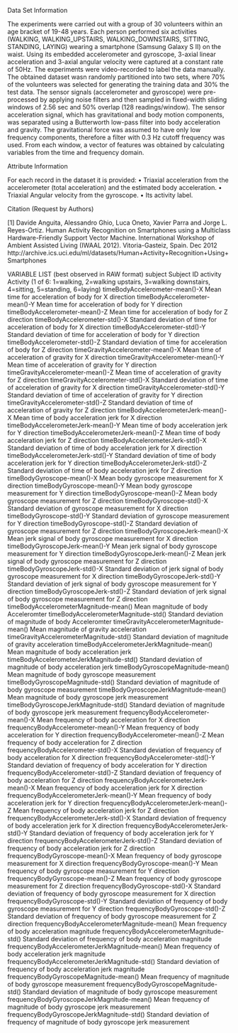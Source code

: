 Data Set Information

The experiments were carried out with a group of 30 volunteers within an age bracket of 19-48 years. Each person performed six activities (WALKING, WALKING_UPSTAIRS, WALKING_DOWNSTAIRS, SITTING, STANDING, LAYING) wearing a smartphone (Samsung Galaxy S II) on the waist. Using its embedded accelerometer and gyroscope, 3-axial linear acceleration and 3-axial angular velocity were captured at a constant rate of 50Hz. The experiments were video-recorded to label the data manually. The obtained dataset wasn randomly partitioned into two sets, where 70% of the volunteers was selected for generating the training data and 30% the test data.
The sensor signals (accelerometer and gyroscope) were pre-processed by applying noise filters and then sampled in fixed-width sliding windows of 2.56 sec and 50% overlap (128 readings/window). The sensor acceleration signal, which has gravitational and body motion components, was separated using a Butterworth low-pass filter into body acceleration and gravity. The gravitational force was assumed to have only low frequency components, therefore a filter with 0.3 Hz cutoff frequency was used. From each window, a vector of features was obtained by calculating variables from the time and frequency domain.

Attribute Information

For each record in the dataset it is provided:
•	Triaxial acceleration from the accelerometer (total acceleration) and the estimated body acceleration.
•	Triaxial Angular velocity from the gyroscope.
•	Its activity label.

Citation (Request by Authors)

[1] Davide Anguita, Alessandro Ghio, Luca Oneto, Xavier Parra and Jorge L. Reyes-Ortiz. Human Activity Recognition on Smartphones using a Multiclass Hardware-Friendly Support Vector Machine. International Workshop of Ambient Assisted Living (IWAAL 2012). Vitoria-Gasteiz, Spain. Dec 2012
http://archive.ics.uci.edu/ml/datasets/Human+Activity+Recognition+Using+Smartphones

VARIABLE LIST (best observed in RAW format)
subject                                   Subject ID
activity                                  Activity (1 of 6: 1=walking, 2=walking upstairs, 3=walking downstairs, 4=sitting, 5=standing, 6=laying)
timeBodyAccelerometer-mean()-X            Mean time for acceleration of body for X direction
timeBodyAccelerometer-mean()-Y            Mean time for acceleration of body for Y direction
timeBodyAccelerometer-mean()-Z            Mean time for acceleration of body for Z direction
timeBodyAccelerometer-std()-X             Standard deviation of time for acceleration of body for X direction
timeBodyAccelerometer-std()-Y             Standard deviation of time for acceleration of body for Y direction
timeBodyAccelerometer-std()-Z             Standard deviation of time for acceleration of body for Z direction
timeGravityAccelerometer-mean()-X         Mean time of acceleration of gravity for X direction
timeGravityAccelerometer-mean()-Y         Mean time of acceleration of gravity for Y direction
timeGravityAccelerometer-mean()-Z         Mean time of acceleration of gravity for Z direction
timeGravityAccelerometer-std()-X          Standard deviation of time of acceleration of gravity for X direction
timeGravityAccelerometer-std()-Y          Standard deviation of time of acceleration of gravity for Y direction
timeGravityAccelerometer-std()-Z          Standard deviation of time of acceleration of gravity for Z direction
timeBodyAccelerometerJerk-mean()-X        Mean time of body acceleration jerk for X direction
timeBodyAccelerometerJerk-mean()-Y        Mean time of body acceleration jerk for Y direction
timeBodyAccelerometerJerk-mean()-Z        Mean time of body acceleration jerk for Z direction
timeBodyAccelerometerJerk-std()-X         Standard deviation of time of body acceleration jerk for X direction
timeBodyAccelerometerJerk-std()-Y         Standard deviation of time of body acceleration jerk for Y direction
timeBodyAccelerometerJerk-std()-Z         Standard deviation of time of body acceleration jerk for Z direction
timeBodyGyroscope-mean()-X                Mean body gyroscope measurement for X direction
timeBodyGyroscope-mean()-Y                Mean body gyroscope measurement for Y direction
timeBodyGyroscope-mean()-Z                Mean body gyroscope measurement for Z direction
timeBodyGyroscope-std()-X                 Standard deviation of gyroscope measurement for X direction
timeBodyGyroscope-std()-Y                 Standard deviation of gyroscope measurement for Y direction
timeBodyGyroscope-std()-Z                 Standard deviation of gyroscope measurement for Z direction
timeBodyGyroscopeJerk-mean()-X            Mean jerk signal of body gyroscope measurement for X direction
timeBodyGyroscopeJerk-mean()-Y            Mean jerk signal of body gyroscope measurement for Y direction
timeBodyGyroscopeJerk-mean()-Z            Mean jerk signal of body gyroscope measurement for Z direction
timeBodyGyroscopeJerk-std()-X             Standard deviation of jerk signal of body gyroscope measurement for X direction
timeBodyGyroscopeJerk-std()-Y             Standard deviation of jerk signal of body gyroscope measurement for Y direction
timeBodyGyroscopeJerk-std()-Z             Standard deviation of jerk signal of body gyroscope measurement for Z direction
timeBodyAccelerometerMagnitude-mean()     Mean magnitude of body Acceleromter
timeBodyAccelerometerMagnitude-std()      Standard deviation of magnitude of body Acceleromter
timeGravityAccelerometerMagnitude-mean()  Mean magnitude of gravity acceleration
timeGravityAccelerometerMagnitude-std()   Standard deviation of magnitude of gravity acceleration
timeBodyAccelerometerJerkMagnitude-mean() Mean magnitude of body acceleration jerk
timeBodyAccelerometerJerkMagnitude-std()  Standard deviation of magnitude of body acceleration jerk
timeBodyGyroscopeMagnitude-mean()         Mean magnitude of body gyroscope measurement
timeBodyGyroscopeMagnitude-std()          Standard deviation of magnitude of body gyroscope measurement
timeBodyGyroscopeJerkMagnitude-mean()     Mean magnitude of body gyroscope jerk measurement
timeBodyGyroscopeJerkMagnitude-std()      Standard deviation of magnitude of body gyroscope jerk measurement
frequencyBodyAccelerometer-mean()-X       Mean frequency of body acceleration for X direction
frequencyBodyAccelerometer-mean()-Y       Mean frequency of body acceleration for Y direction
frequencyBodyAccelerometer-mean()-Z       Mean frequency of body acceleration for Z direction
frequencyBodyAccelerometer-std()-X        Standard deviation of frequency of body acceleration for X direction
frequencyBodyAccelerometer-std()-Y        Standard deviation of frequency of body acceleration for Y direction
frequencyBodyAccelerometer-std()-Z        Standard deviation of frequency of body acceleration for Z direction
frequencyBodyAccelerometerJerk-mean()-X   Mean frequency of body acceleration jerk for X direction
frequencyBodyAccelerometerJerk-mean()-Y   Mean frequency of body acceleration jerk for Y direction
frequencyBodyAccelerometerJerk-mean()-Z   Mean frequency of body acceleration jerk for Z direction
frequencyBodyAccelerometerJerk-std()-X    Standard deviation of frequency of body acceleration jerk for X direction
frequencyBodyAccelerometerJerk-std()-Y    Standard deviation of frequency of body acceleration jerk for Y direction
frequencyBodyAccelerometerJerk-std()-Z    Standard deviation of frequency of body acceleration jerk for Z direction
frequencyBodyGyroscope-mean()-X           Mean frequency of body gyroscope measurement for X direction
frequencyBodyGyroscope-mean()-Y           Mean frequency of body gyroscope measurement for Y direction
frequencyBodyGyroscope-mean()-Z           Mean frequency of body gyroscope measurement for Z direction
frequencyBodyGyroscope-std()-X            Standard deviation of frequency of body gyroscope measurement for X direction
frequencyBodyGyroscope-std()-Y            Standard deviation of frequency of body gyroscope measurement for Y direction
frequencyBodyGyroscope-std()-Z            Standard deviation of frequency of body gyroscope measurement for Z direction
frequencyBodyAccelerometerMagnitude-mean()      Mean frequency of body acceleration magnitude
frequencyBodyAccelerometerMagnitude-std()       Standard deviation of frequency of body acceleration magnitude
frequencyBodyAccelerometerJerkMagnitude-mean()  Mean frequency of body acceleration jerk magnitude
frequencyBodyAccelerometerJerkMagnitude-std()   Standard deviation of frequency of body acceleration jerk magnitude
frequencyBodyGyroscopeMagnitude-mean()          Mean frequency of magnitude of body gyroscope measurement
frequencyBodyGyroscopeMagnitude-std()           Standard deviation of magnitude of body gyroscope measurement
frequencyBodyGyroscopeJerkMagnitude-mean()      Mean frequency of magnitude of body gyroscope jerk measurement
frequencyBodyGyroscopeJerkMagnitude-std()       Standard deviation of frequency of magnitude of body gyroscope jerk measurement



